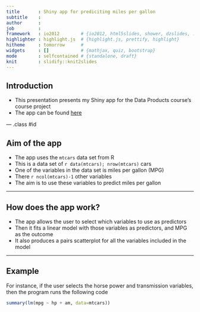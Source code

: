 ```yaml
---
title       : Shiny app for prediciting miles per gallon
subtitle    : 
author      : 
job         : 
framework   : io2012        # {io2012, html5slides, shower, dzslides, ...}
highlighter : highlight.js  # {highlight.js, prettify, highlight}
hitheme     : tomorrow      # 
widgets     : []            # {mathjax, quiz, bootstrap}
mode        : selfcontained # {standalone, draft}
knit        : slidify::knit2slides
---
```


## Introduction

* This presentation presents my Shiny app for the Data Products course's course project
* The app can be found [here](https://froys4000.shinyapps.io/sh_app/)

--- .class #id 

## Aim of the app

* The app uses the `mtcars` data set from R
* This is a data set of `r data(mtcars); nrow(mtcars)` cars
* One of the variables in the data set is miles per gallon (MPG)
* There `r ncol(mtcars)-1` other variables
* The aim is to use these variables to predict miles per gallon

---

## How does the app work?

* The app allows the user to select which variables to use as predictors
* Then it fits a linear model with those variables as predictors, and MPG as the outcome
* It also produces a pairs scatterplot for all the variables included in the model

---

## Example

For instance, if the user selects the horse power and transmission variables, then the program runs the following code

```r
summary(lm(mpg ~ hp + am, data=mtcars))
```






